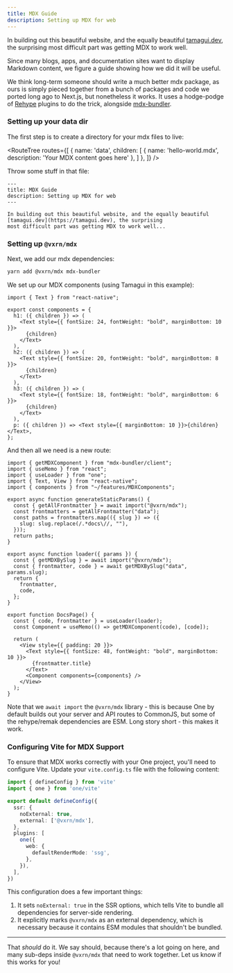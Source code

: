 ```yaml
---
title: MDX Guide
description: Setting up MDX for web
---
```


In building out this beautiful website, and the equally beautiful [tamagui.dev](https://tamagui.dev), the surprising
most difficult part was getting MDX to work well.

Since many blogs, apps, and documentation sites want to display Markdown content, we figure a guide showing how
we did it will be useful.

We think long-term someone should write a much better mdx package, as ours is simply pieced together from a bunch of packages and code we ported long ago to Next.js, but nonetheless it works. It uses a hodge-podge of [Rehype](https://github.com/rehypejs/rehype) plugins to do the trick, alongside [mdx-bundler](https://github.com/kentcdodds/mdx-bundler).

### Setting up your data dir

The first step is to create a directory for your mdx files to live:

<RouteTree
  routes={[
    { name: 'data', children: [
      { name: 'hello-world.mdx', description: 'Your MDX content goes here' },
    ] },
  ]}
/>

Throw some stuff in that file:

```
---
title: MDX Guide
description: Setting up MDX for web
---

In building out this beautiful website, and the equally beautiful [tamagui.dev](https://tamagui.dev), the surprising
most difficult part was getting MDX to work well...
```

### Setting up `@vxrn/mdx`

Next, we add our mdx dependencies:

```bash
yarn add @vxrn/mdx mdx-bundler
```

We set up our MDX components (using Tamagui in this example):

```tsx fileName=features/MDXComponents.tsx
import { Text } from "react-native";

export const components = {
  h1: ({ children }) => (
    <Text style={{ fontSize: 24, fontWeight: "bold", marginBottom: 10 }}>
      {children}
    </Text>
  ),
  h2: ({ children }) => (
    <Text style={{ fontSize: 20, fontWeight: "bold", marginBottom: 8 }}>
      {children}
    </Text>
  ),
  h3: ({ children }) => (
    <Text style={{ fontSize: 18, fontWeight: "bold", marginBottom: 6 }}>
      {children}
    </Text>
  ),
  p: ({ children }) => <Text style={{ marginBottom: 10 }}>{children}</Text>,
};

```

And then all we need is a new route:

```tsx fileName=app/docs/[slug].tsx
import { getMDXComponent } from "mdx-bundler/client";
import { useMemo } from "react";
import { useLoader } from "one";
import { Text, View } from "react-native";
import { components } from "~/features/MDXComponents";

export async function generateStaticParams() {
  const { getAllFrontmatter } = await import("@vxrn/mdx");
  const frontmatters = getAllFrontmatter("data");
  const paths = frontmatters.map(({ slug }) => ({
    slug: slug.replace(/.*docs\//, ""),
  }));
  return paths;
}

export async function loader({ params }) {
  const { getMDXBySlug } = await import("@vxrn/mdx");
  const { frontmatter, code } = await getMDXBySlug("data", params.slug);
  return {
    frontmatter,
    code,
  };
}

export function DocsPage() {
  const { code, frontmatter } = useLoader(loader);
  const Component = useMemo(() => getMDXComponent(code), [code]);

  return (
    <View style={{ padding: 20 }}>
      <Text style={{ fontSize: 48, fontWeight: "bold", marginBottom: 10 }}>
        {frontmatter.title}
      </Text>
      <Component components={components} />
    </View>
  );
}

```

Note that we `await import` the `@vxrn/mdx` library - this is because One by default builds out your server
and API routes to CommonJS, but some of the rehype/remak dependencies are ESM. Long story short - this makes it work.

### Configuring Vite for MDX Support

To ensure that MDX works correctly with your One project, you'll need to configure Vite. Update your `vite.config.ts` file with the following content:

```ts fileName=vite.config.ts
import { defineConfig } from 'vite'
import { one } from 'one/vite'

export default defineConfig({
  ssr: {
    noExternal: true,
    external: ['@vxrn/mdx'],
  },
  plugins: [
    one({
      web: {
        defaultRenderMode: 'ssg',
      },
    }),
  ],
})
```

This configuration does a few important things:

1. It sets `noExternal: true` in the SSR options, which tells Vite to bundle all dependencies for server-side rendering.
2. It explicitly marks `@vxrn/mdx` as an external dependency, which is necessary because it contains ESM modules that shouldn't be bundled.



---

That *should* do it. We say should, because there's a lot going on here, and many sub-deps inside `@vxrn/mdx` that need to work together. Let us know if this works for you!

